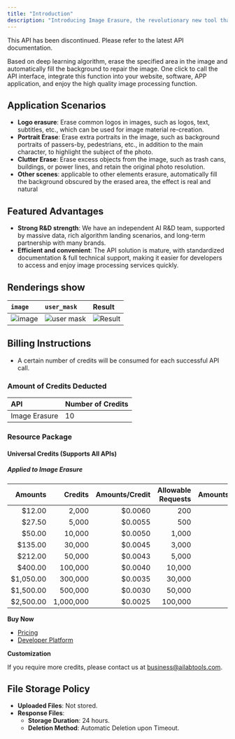 ```yaml
---
title: "Introduction"
description: "Introducing Image Erasure, the revolutionary new tool that makes photo editing easier and faster than ever before. With our advanced artificial intelligence algorithms, you can quickly and easily remove objects, people, and text from photos with just a few clicks. Clean up your photos and make them look beautiful with Image Erasure! With our AI-powered technology, the editing process has never been simpler or more efficient. Get perfect results in no time at all – try Image Erasure today!"
---
```


This API has been discontinued. Please refer to the latest API documentation.

Based on deep learning algorithm, erase the specified area in the image and automatically fill the background to repair the image. One click to call the API interface, integrate this function into your website, software, APP application, and enjoy the high quality image processing function.

## Application Scenarios

- **Logo erasure**: Erase common logos in images, such as logos, text, subtitles, etc., which can be used for image material re-creation.
- **Portrait Erase**: Erase extra portraits in the image, such as background portraits of passers-by, pedestrians, etc., in addition to the main character, to highlight the subject of the photo.
- **Clutter Erase**: Erase excess objects from the image, such as trash cans, buildings, or power lines, and retain the original photo resolution.
- **Other scenes**: applicable to other elements erasure, automatically fill the background obscured by the erased area, the effect is real and natural

## Featured Advantages

- **Strong R&D strength**: We have an independent AI R&D team, supported by massive data, rich algorithm landing scenarios, and long-term partnership with many brands.
- **Efficient and convenient**: The API solution is mature, with standardized documentation & full technical support, making it easier for developers to access and enjoy image processing services quickly.

## Renderings show

| `image`                                                                        | `user_mask`                                                                            | Result                                                                           |
|:-------------------------------------------------------------------------------|:---------------------------------------------------------------------------------------|:---------------------------------------------------------------------------------|
| ![image](https://img.ailabtools.com/rapidapi/ImageHumanRemove/image-1-min.jpg) | ![user mask](https://img.ailabtools.com/rapidapi/ImageHumanRemove/user_mask-1-min.jpg) | ![Result](https://img.ailabtools.com/rapidapi/ImageHumanRemove/result-1-min.jpg) |

## Billing Instructions

- A certain number of credits will be consumed for each successful API call.

### Amount of Credits Deducted

| API           | Number of Credits |
|:--------------|:------------------|
| Image Erasure | 10                |

### Resource Package

#### Universal Credits (Supports All APIs)

##### Applied to Image Erasure

|   Amounts |   Credits | Amounts/Credit | Allowable Requests | Amounts/Request |
|----------:|----------:|---------------:|-------------------:|----------------:|
|    $12.00 |     2,000 |        $0.0060 |                200 |         $0.0600 |
|    $27.50 |     5,000 |        $0.0055 |                500 |         $0.0550 |
|    $50.00 |    10,000 |        $0.0050 |              1,000 |         $0.0500 |
|   $135.00 |    30,000 |        $0.0045 |              3,000 |         $0.0450 |
|   $212.00 |    50,000 |        $0.0043 |              5,000 |         $0.0430 |
|   $400.00 |   100,000 |        $0.0040 |             10,000 |         $0.0400 |
| $1,050.00 |   300,000 |        $0.0035 |             30,000 |         $0.0350 |
| $1,500.00 |   500,000 |        $0.0030 |             50,000 |         $0.0300 |
| $2,500.00 | 1,000,000 |        $0.0025 |            100,000 |         $0.0250 |

**Buy Now**

- <a href="https://www.ailabtools.com/price?tab=developer" target="_blank">Pricing</a>
- <a href="https://www.ailabtools.com/developer-platform" target="_blank">Developer Platform</a>

**Customization**

If you require more credits, please contact us at <a href="mailto:business@ailabtools.com">business@ailabtools.com</a>.

## File Storage Policy

- **Uploaded Files**: Not stored.
- **Response Files**:
  - **Storage Duration**: 24 hours.
  - **Deletion Method**: Automatic Deletion upon Timeout.